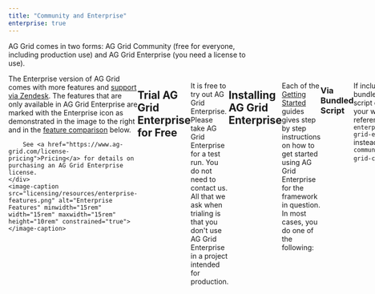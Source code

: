 ```yaml
---
title: "Community and Enterprise"
enterprise: true
---
```


AG Grid comes in two forms: AG Grid Community (free for everyone, including production use) and AG Grid Enterprise (you need a license to use).

<div style="display: flex;">
    <div>
        The Enterprise version of AG Grid comes with more features and <a href="https://ag-grid.zendesk.com/" target="_blank">support via Zendesk</a>. The features that are only available in AG Grid Enterprise are marked with the Enterprise icon<enterprise-icon></enterprise-icon> as demonstrated in the image to the right and in the <a href="/licensing/#feature-comparison">feature comparison</a> below. 
        
        
        See <a href="https://www.ag-grid.com/license-pricing">Pricing</a> for details on purchasing an AG Grid Enterprise license.
    </div>
    <image-caption src="licensing/resources/enterprise-features.png" alt="Enterprise Features" minwidth="15rem" width="15rem" maxwidth="15rem" height="10rem" constrained="true"></image-caption>
</div>

## Trial AG Grid Enterprise for Free

It is free to try out AG Grid Enterprise. Please take AG Grid Enterprise for a test run. You do not need to contact us. All that we ask when trialing is that you don't use AG Grid Enterprise in a project intended for production.

## Installing AG Grid Enterprise

Each of the [Getting Started](/getting-started/) guides gives step by step instructions on how
to get started using AG Grid Enterprise for the framework in question. In most cases, you do one of
the following:

### Via Bundled Script

If including the bundled AG Grid script directly into your webpage, then reference `ag-grid-enterprise/dist/ag-grid-enterprise.js` instead of `ag-grid-community/dist/ag-grid-community.js`.

As before, you use AG Grid in the same way, but including the enterprise script will enable AG Grid to have all enterprise features at your disposal.

### Via Grid Packages

If using node modules and grid packages include the enterprise package `ag-grid-enterprise`.

```
"dependencies": {
    "ag-grid-community": "~@AG_GRID_VERSION@",
    "ag-grid-enterprise": "~@AG_GRID_VERSION@"
    ...
}
```

Then import the AG Grid Enterprise package in your application before any grid instance is created.

```
import 'ag-grid-enterprise';
```

<note>
The versions of `ag-grid-community` and `ag-grid-enterprise` should match. They are released in tandem and expect to be on the same version.
</note>


### Via Grid Modules

If using node modules and grid modules, include the enterprise feature modules for the features that you require. For example to add the enterprise Row Grouping feature along with Server Side row model add the following packages to your `package.json` file:

```
"dependencies": {    
    "@ag-grid-enterprise/row-grouping": "~@AG_GRID_VERSION@",
    "@ag-grid-enterprise/server-side-row-model": "~@AG_GRID_VERSION@",
    ...
}
```

Then reference and import the AG Grid Enterprise modules:

```
import { RowGroupingModule } from '@ag-grid-enterprise/row-grouping';
import { ServerSideRowModelModule } from '@ag-grid-enterprise/server-side-row-model';
```

Then depending on your choice of framework you'll need to provide the modules to the grid or register them globally (see [Installing Grid Modules](/modules/#installing-ag-grid-modules) for full details.). Please refer to the [Modules](/modules/) documentation for all the enterprise modules.

<framework-specific-section frameworks="javascript">
```
|new Grid(&lt;dom element>, gridOptions, { modules: [ServerSideRowModelModule, RowGroupingModule]});
```
</framework-specific-section>

<framework-specific-section frameworks="angular">
```
|public modules: Module[] = [ServerSideRowModelModule, RowGroupingModule];
|&lt;ag-grid-angular
|    [rowData]="rowData"
|    [columnDefs]="columnDefs"
|    [modules]="modules">
|&lt;/ag-grid-angular>
```
</framework-specific-section>

<framework-specific-section frameworks="react">
```
|&lt;ag-grid-react
|    rowData={rowData}
|    columnDefs={columnDefs}
|    modules={[ServerSideRowModelModule, RowGroupingModule]}>
|&lt;/ag-grid-react>
```
</framework-specific-section>

<framework-specific-section frameworks="vue">
```
|&lt;ag-grid-vue
|    :rowData="rowData"
|    :columnDefs="columnDefs"
|    :modules="[ServerSideRowModelModule, RowGroupingModule]"
|&lt;/ag-grid-vue>
```
</framework-specific-section>

<note>
The versions of the modules you use, `@ag-grid-community/**` and `@ag-grid-enterprise/**` should match. They are released in tandem and expect to be on the same version.
</note>

## Trial License Key

When you do not have a license key installed then AG Grid Enterprise will display a invalid key watermark. If you would like to remove this watermark so it's not in the way, please send us an e-mail <a href="mailto: info@ag-grid.com">info@ag-grid.com</a> and get a trial license key.

## Support While Trialing

You can access [Support via Zendesk](https://ag-grid.zendesk.com/) for help while trialing. Email <a href="mailto: info@ag-grid.com">info@ag-grid.com</a> to get set up with access.


## Setting the License Key

Set the license key via the JavaScript method as described below. AG Grid checks the license key without making any network calls. The license key is set once for the grid library. You do not need to set the license key for each instance of AG Grid that you create, it is just set once statically into the AG Grid library. You must set the license key before you create an instance of AG Grid, otherwise AG Grid will complain upon creation that no license key is set.

Note that you must pass the key exactly as provided by AG Grid - do not modify the key in any way.

<note>
If you are distributing your product and including AG Grid Enterprise, we realise that your license key will be
visible to others. We appreciate that this is happening and just ask that you don't advertise it. Given our
product is JavaScript, there is little we can do to prevent this.
</note>

### Via CommonJS
Use this if you are using CommonJS to load AG Grid.

```
|var enterprise = require("@ag-grid-enterprise/core");
|enterprise.LicenseManager.setLicenseKey("your license key");
```

<framework-specific-section frameworks="javascript">
|### Via Grid Packages
|
|If you are using the bundled version of AG Grid (e.g. you are using `ag-grid-enterprise/dist/ag-grid-enterprise.js`) set the license like this.
|
</framework-specific-section>

<framework-specific-section frameworks="javascript">
```
|agGrid.LicenseManager.setLicenseKey("your license key");
```
</framework-specific-section>

<framework-specific-section frameworks="frameworks">
|### Via Grid Packages
|
|If you are using grid packages (e.g. you are using `import ag-grid-enterprise`) set the license like this.
|
</framework-specific-section>

<framework-specific-section frameworks="frameworks">
```
|import { LicenseManager } from  'ag-grid-enterprise'
|
|LicenseManager.setLicenseKey("your license key")
```
</framework-specific-section>

### Via Grid Modules

If you are using grid modules (e.g. you are using `import { RowGroupingModule } from @ag-grid-enterprise/row-grouping`) set the license like this.

```
|import { LicenseManager } from '@ag-grid-enterprise/core'
|
|LicenseManager.setLicenseKey("your license key")
```

<note>
If you're using _any_ Enterprise feature then `@ag-grid-enterprise/core` will be available - you do not need to specify it as a dependency.
</note>

### Do Not Mix Loading Mechanisms

If you mix the methods above (eg if you are using CommonJS in your application, but use the JavaScript approach above to set license key) then it will not work. This is because the AG Grid library will be loaded twice, one will have the license key and the other will be used in your application without the license key.

<framework-specific-section frameworks="angular">
|We recommend setting the license key in your main boot files (typically named either `main.ts` or `boot.ts`, before you
|bootstrap your application.
|
|For example:
|
</framework-specific-section>

<framework-specific-section frameworks="angular">
```
|// other imports...
|
|import {LicenseManager} from "@ag-grid-enterprise/core";
|LicenseManager.setLicenseKey("your license key");
|
|// bootstrap your angular application. ie: platformBrowser().bootstrapModuleFactory(..)
```
</framework-specific-section>

<framework-specific-section frameworks="react">
|We recommend setting the license key in your main bootstrap file (typically named `index.js`), before you bootstrap your application.
|
|For example:
|
</framework-specific-section>

<framework-specific-section frameworks="react">
```
|import React from "react";
|import {render} from "react-dom";
|
|import "@ag-grid-enterprise/core/styles/ag-grid.css";
|import "@ag-grid-enterprise/core/styles/ag-theme-alpine.css";
|
|import {LicenseManager} from "@ag-grid-enterprise/core";
|LicenseManager.setLicenseKey("your license key");
|
|import App from "./App";
|
|document.addEventListener('DOMContentLoaded', () => {
|    render(
|        &lt;App/>,
|        document.querySelector('#app')
|    );
|});
```
</framework-specific-section>

<framework-specific-section frameworks="vue">
| We recommend setting the license key in your main bootstrap file (typically named `main.js`), before you bootstrap your application.
|
| For example:
|
</framework-specific-section>

<framework-specific-section frameworks="vue">
```
|import Vue from "vue";
|
|import "@ag-grid-enterprise/styles/ag-grid.css";
|import "@ag-grid-enterprise/styles/ag-theme-alpine.css";
|
|import { LicenseManager } from "@ag-grid-enterprise/core";
|
|LicenseManager.setLicenseKey("your license key");
|
|new Vue({
|    el: "#el",
|    ...
|});
```
</framework-specific-section>

### Invalid License
If you have an enterprise grid running with an invalid license (no license, expired license) your console log will display a series of warnings and the grid will show a watermark for 5 seconds.
 
<GridExampleRunner title='Invalid License' name='forceWatermark' type='generated' options='{ "enterprise": true, "licenseKey":true, "modules": ["clientside",  "rowgrouping"] }'></GridExampleRunner>

## Feature Comparison

The below table summarizes the features included in AG Grid Community and AG Grid Enterprise. Note that AG Grid Enterprise builds on AG Grid Community, it offers everything AG Grid Community offers plus more.

<matrix-table src='licensing/menu.json' tree='true' childpropertyname='items' booleanonly='true' columns='{ "title": "", "not(enterprise)": "Community", "enterprise": "Enterprise<enterprise-icon></enterprise-icon>" }'></matrix-table>
